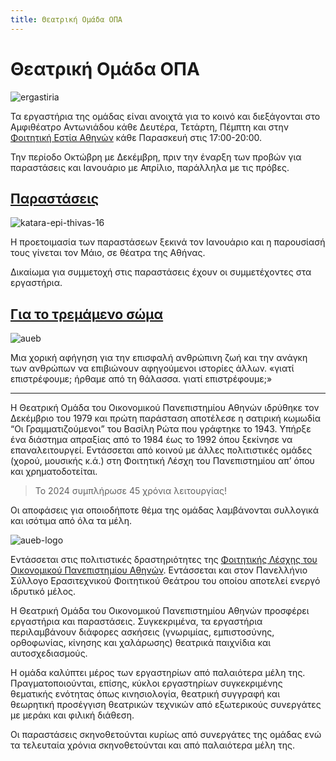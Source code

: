 ```yaml
---
title: Θεατρική Ομάδα ΟΠΑ
---
```


# Θεατρική Ομάδα ΟΠΑ

![ergastiria](/img/ergastiria.jpg)

Τα εργαστήρια της ομάδας είναι ανοιχτά για το κοινό και διεξάγονται στο Αμφιθέατρο Αντωνιάδου κάθε Δευτέρα, Τετάρτη, Πέμπτη και στην [Φοιτητική Εστία Αθηνών](https://lesxi.aueb.gr/el/content/φοιτητική-εστία-αθηνών) κάθε Παρασκευή στις 17:00-20:00.

Την περίοδο Οκτώβρη με Δεκέμβρη, πριν την έναρξη των προβών για παραστάσεις και Ιανουάριο με Απρίλιο, παράλληλα με τις πρόβες.

## [Παραστάσεις](/parastaseis)

![katara-epi-thivas-16](/img/katara-epi-thivas/11.png)

Η προετοιμασία των παραστάσεων ξεκινά τον Ιανουάριο και η παρουσίασή τους γίνεται τον Μάιο, σε θέατρα της Αθήνας.

Δικαίωμα για συμμετοχή στις παραστάσεις έχουν οι συμμετέχοντες στα εργαστήρια.

## [Για το τρεμάμενο σώμα](/parastaseis/2024/gia-to-tremameno-soma)

![aueb](/img/aueb-logo.jpg)

Μια χορική αφήγηση για την επισφαλή ανθρώπινη ζωή και την ανάγκη των ανθρώπων να επιβιώνουν αφηγούμενοι ιστορίες άλλων. «γιατί επιστρέφουμε; ήρθαμε από τη θάλασσα. γιατί επιστρέφουμε;»

***

Η Θεατρική Ομάδα του Οικονομικού Πανεπιστημίου Αθηνών ιδρύθηκε τον Δεκέμβριο του 1979 και πρώτη παράσταση αποτέλεσε η σατιρική κωμωδία “Οι Γραμματιζούμενοι” του Βασίλη Ρώτα που γράφτηκε το 1943. Υπήρξε ένα διάστημα απραξίας από το 1984 έως το 1992 όπου ξεκίνησε να επαναλειτουργεί. Εντάσσεται από κοινού με άλλες πολιτιστικές ομάδες (χορού, μουσικής κ.ά.) στη Φοιτητική Λέσχη του Πανεπιστημίου απ’ όπου και χρηματοδοτείται.

> Το 2024 συμπλήρωσε 45 χρόνια λειτουργίας!

Οι αποφάσεις για οποιοδήποτε θέμα της ομάδας λαμβάνονται συλλογικά και ισότιμα από όλα τα μέλη.

![aueb-logo](https://github.com/different-ways/theatrikiopa.eu/assets/16403754/16f96542-9108-474e-a436-390e571be674)

Εντάσσεται στις πολιτιστικές δραστηριότητες της [Φοιτητικής Λέσχης του Οικονομικού Πανεπιστημίου Αθηνών](https://lesxi.aueb.gr). Εντάσσεται και στον Πανελλήνιο Σύλλογο Ερασιτεχνικού Φοιτητικού Θεάτρου του οποίου αποτελεί ενεργό ιδρυτικό μέλος.

Η Θεατρική Ομάδα του Οικονομικού Πανεπιστημίου Αθηνών προσφέρει εργαστήρια και παραστάσεις. Συγκεκριμένα, τα εργαστήρια περιλαμβάνουν διάφορες ασκήσεις (γνωριμίας, εμπιστοσύνης, ορθοφωνίας, κίνησης και χαλάρωσης) θεατρικά παιχνίδια και αυτοσχεδιασμούς.

H ομάδα καλύπτει μέρος των εργαστηρίων από παλαιότερα μέλη της. Πραγματοποιούνται, επίσης, κύκλοι εργαστηρίων συγκεκριμένης θεματικής ενότητας όπως κινησιολογία, θεατρική συγγραφή και θεωρητική προσέγγιση θεατρικών τεχνικών από εξωτερικούς συνεργάτες με μεράκι και φιλική διάθεση.

Οι παραστάσεις σκηνοθετούνται κυρίως από συνεργάτες της ομάδας ενώ τα τελευταία χρόνια σκηνοθετούνται και από παλαιότερα μέλη της.
